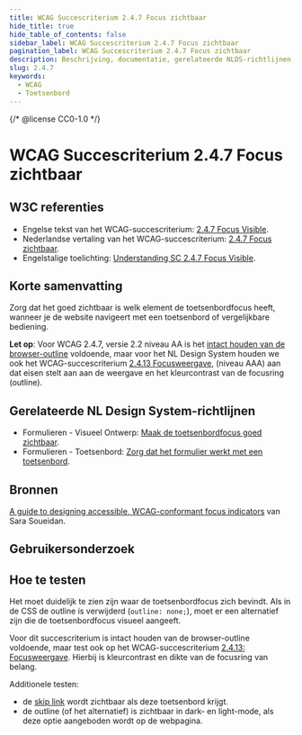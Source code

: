 ```yaml
---
title: WCAG Succescriterium 2.4.7 Focus zichtbaar
hide_title: true
hide_table_of_contents: false
sidebar_label: WCAG Succescriterium 2.4.7 Focus zichtbaar
pagination_label: WCAG Succescriterium 2.4.7 Focus zichtbaar
description: Beschrijving, documentatie, gerelateerde NLDS-richtlijnen, bronnen, gebruikersonderzoek en hoe te testen.
slug: 2.4.7
keywords:
  - WCAG
  - Toetsenbord
---
```


{/* @license CC0-1.0 */}


# WCAG Succescriterium 2.4.7 Focus zichtbaar

## W3C referenties

- Engelse tekst van het WCAG-succescriterium: [<span lang="en">2.4.7 Focus Visible</span>](https://www.w3.org/TR/WCAG22/#focus-visible).
- Nederlandse vertaling van het WCAG-succescriterium: [2.4.7 Focus zichtbaar](https://www.w3.org/Translations/WCAG21-nl/#focus-zichtbaar).
- Engelstalige toelichting: [<span lang="en">Understanding SC 2.4.7 Focus Visible</span>](https://www.w3.org/WAI/WCAG22/Understanding/focus-visible.html).

## Korte samenvatting

Zorg dat het goed zichtbaar is welk element de toetsenbordfocus heeft, wanneer je de website navigeert met een toetsenbord of vergelijkbare bediening.

**Let op**: Voor WCAG 2.4.7, versie 2.2 niveau AA is het [intact houden van de browser-outline](https://www.w3.org/WAI/WCAG22/Techniques/general/G149.html) voldoende, maar voor het NL Design System houden we ook het WCAG-succescriterium [2.4.13 Focusweergave](https://www.w3.org/WAI/WCAG22/Understanding/focus-appearance.html), (niveau AAA) aan dat eisen stelt aan aan de weergave en het kleurcontrast van de focusring (outline).

## Gerelateerde NL Design System-richtlijnen

- Formulieren - Visueel Ontwerp: [Maak de toetsenbordfocus goed zichtbaar](/richtlijnen/formulieren/visueel-ontwerp).
- Formulieren - Toetsenbord: [Zorg dat het formulier werkt met een toetsenbord](/richtlijnen/formulieren/toetsenbord).

## Bronnen

[<span lang="en">A guide to designing accessible, WCAG-conformant focus indicators</span>](https://www.sarasoueidan.com/blog/focus-indicators/#wcag-2.1-and-wcag-2.2-focus-indicator-accessibility-requirements) van Sara Soueidan.

## Gebruikersonderzoek

<CTAGebruikersonderzoek />

## Hoe te testen

Het moet duidelijk te zien zijn waar de toetsenbordfocus zich bevindt.
Als in de CSS de outline is verwijderd (`outline: none;`), moet er een alternatief zijn die de toetsenbordfocus visueel aangeeft.

Voor dit succescriterium is intact houden van de browser-outline voldoende, maar test ook op het WCAG-succescriterium [2.4.13: Focusweergave](/wcag/2.4.13). Hierbij is kleurcontrast en dikte van de focusring van belang.

Additionele testen:

- de [skip link](https://nl-design-system.github.io/utrecht/storybook/?path=/docs/css_css-skip-link--docs) wordt zichtbaar als deze toetsenbord krijgt.
- de outline (of het alternatief) is zichtbaar in dark- en light-mode, als deze optie aangeboden wordt op de webpagina.

<WCAGFooterInfo />
